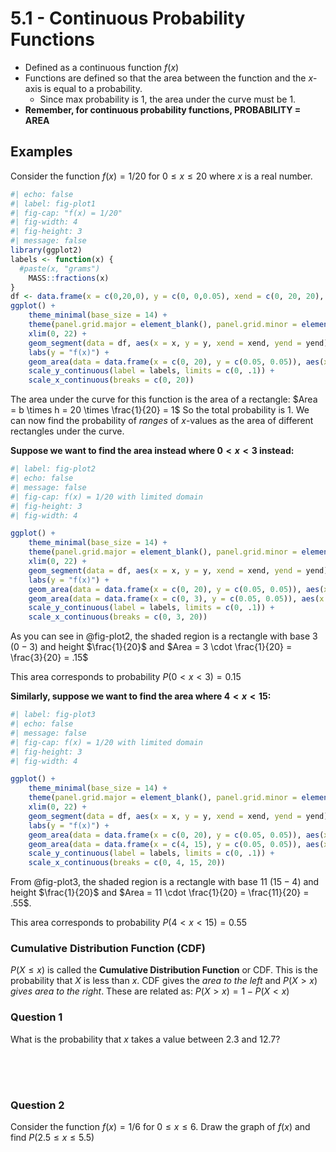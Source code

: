 # 5.1 - Continuous Probability Functions {.unnumbered}

-   Defined as a continuous function $f(x)$
-   Functions are defined so that the area between the function and the $x$-axis is equal to a probability.
    -   Since max probability is 1, the area under the curve must be 1. 
-   **Remember, for continuous probability functions, PROBABILITY = AREA**

## Examples

Consider the function $f(x) = 1/20$ for $0 \le x \le 20$ where $x$ is a real number. 

```r
#| echo: false
#| label: fig-plot1
#| fig-cap: "f(x) = 1/20"
#| fig-width: 4
#| fig-height: 3
#| message: false
library(ggplot2)
labels <- function(x) {
  #paste(x, "grams")
    MASS::fractions(x)
}
df <- data.frame(x = c(0,20,0), y = c(0, 0,0.05), xend = c(0, 20, 20), yend = c(0.05, 0.05, 0.05))
ggplot() + 
    theme_minimal(base_size = 14) + 
    theme(panel.grid.major = element_blank(), panel.grid.minor = element_blank(),axis.line = element_line(colour = "black")) + 
    xlim(0, 22) + 
    geom_segment(data = df, aes(x = x, y = y, xend = xend, yend = yend)) + 
    labs(y = "f(x)") +
    geom_area(data = data.frame(x = c(0, 20), y = c(0.05, 0.05)), aes(x = x, y = y),fill = "lightblue", alpha = .5) +
    scale_y_continuous(label = labels, limits = c(0, .1)) + 
    scale_x_continuous(breaks = c(0, 20))
```

The area under the curve for this function is the area of a rectangle: $Area = b \times h = 20 \times \frac{1}{20} = 1$ 
So the total probability is 1. We can now find the probability of *ranges* of $x$-values as the area of different rectangles under the curve. 

**Suppose we want to find the area instead where $0<x<3$ instead: **

```r
#| label: fig-plot2
#| echo: false
#| message: false
#| fig-cap: f(x) = 1/20 with limited domain
#| fig-height: 3
#| fig-width: 4

ggplot() + 
    theme_minimal(base_size = 14) + 
    theme(panel.grid.major = element_blank(), panel.grid.minor = element_blank(),axis.line = element_line(colour = "black")) + 
    xlim(0, 22) + 
    geom_segment(data = df, aes(x = x, y = y, xend = xend, yend = yend)) + 
    labs(y = "f(x)") +
    geom_area(data = data.frame(x = c(0, 20), y = c(0.05, 0.05)), aes(x = x, y = y),fill = "lightblue", alpha = .5) + 
    geom_area(data = data.frame(x = c(0, 3), y = c(0.05, 0.05)), aes(x = x, y = y),fill = "blue", alpha = .7) + 
    scale_y_continuous(label = labels, limits = c(0, .1)) + 
    scale_x_continuous(breaks = c(0, 3, 20))
```

As you can see in @fig-plot2, the shaded region is a rectangle with base 3 ($0 - 3$) and height $\frac{1}{20}$ and $Area = 3 \cdot \frac{1}{20} = \frac{3}{20} = .15$

This area corresponds to probability $P(0<x<3) = 0.15$

**Similarly, suppose we want to find the area where $4<x<15$: **

```r
#| label: fig-plot3
#| echo: false
#| message: false
#| fig-cap: f(x) = 1/20 with limited domain
#| fig-height: 3
#| fig-width: 4

ggplot() + 
    theme_minimal(base_size = 14) + 
    theme(panel.grid.major = element_blank(), panel.grid.minor = element_blank(),axis.line = element_line(colour = "black")) + 
    xlim(0, 22) + 
    geom_segment(data = df, aes(x = x, y = y, xend = xend, yend = yend)) + 
    labs(y = "f(x)") +
    geom_area(data = data.frame(x = c(0, 20), y = c(0.05, 0.05)), aes(x = x, y = y),fill = "lightblue", alpha = .5) + 
    geom_area(data = data.frame(x = c(4, 15), y = c(0.05, 0.05)), aes(x = x, y = y),fill = "blue", alpha = .7) + 
    scale_y_continuous(label = labels, limits = c(0, .1)) + 
    scale_x_continuous(breaks = c(0, 4, 15, 20))
```

From @fig-plot3, the shaded region is a rectangle with base 11 ($15 - 4$) and height $\frac{1}{20}$ and $Area = 11 \cdot \frac{1}{20} = \frac{11}{20} = .55$. 

This area corresponds to probability $P(4<x<15) = 0.55$

### Cumulative Distribution Function (CDF)
$P(X \le x)$ is called the **Cumulative Distribution Function** or CDF. This is the probability that $X$ is less than $x$. CDF gives the *area to the left* and $P(X > x)$ *gives area to the right*. These are related as: $P(X>x) = 1-P(X<x)$

### Question 1
What is the probability that $x$ takes a value between 2.3 and 12.7? 

::: {pdf}
\vspace{2cm}
:::

::: {html}
<div style="height: 50px;"></div>
:::

### Question 2
Consider the function $f(x) = 1/6$ for $0 \le x \le 6$. Draw the graph of $f(x)$ and find $P(2.5 \le x \le 5.5)$

::: {pdf}
\vspace{4cm}
:::

::: {html}
<div style="height: 100px;"></div>
:::